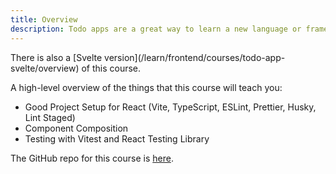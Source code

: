 ```yaml
---
title: Overview
description: Todo apps are a great way to learn a new language or framework. We teach this course with more than React.
---
```


<Callout type="info">
  There is also a [Svelte
  version](/learn/frontend/courses/todo-app-svelte/overview) of this course.
</Callout>

A high-level overview of the things that this course will teach you:

- Good Project Setup for React (Vite, TypeScript, ESLint, Prettier, Husky, Lint Staged)
- Component Composition
- Testing with Vitest and React Testing Library

The GitHub repo for this course is [here](https://github.com/yaralahruthik/todo-app-react-tdd-typescript).
